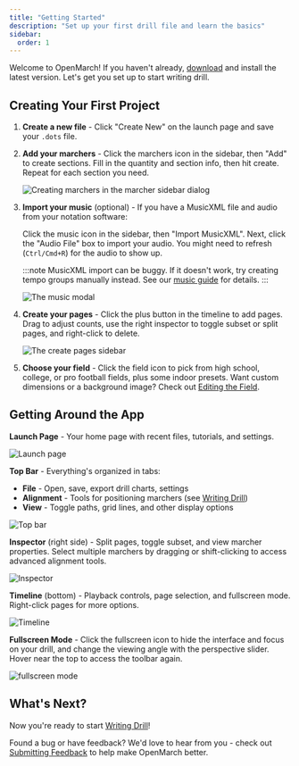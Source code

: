 ```yaml
---
title: "Getting Started"
description: "Set up your first drill file and learn the basics"
sidebar:
  order: 1
---
```



Welcome to OpenMarch! If you haven't already, [download](/download) and install the latest version. Let's get you set up to start writing drill.

## Creating Your First Project

<Steps>

1. **Create a new file** - Click "Create New" on the launch page and save your `.dots` file.

2. **Add your marchers** - Click the marchers icon in the sidebar, then "Add" to create sections. Fill in the quantity and section info, then hit create. Repeat for each section you need.

   ![Creating marchers in the marcher sidebar dialog](/docs/guides/createMarchers.png)

3. **Import your music** (optional) - If you have a MusicXML file and audio from your notation software:

   Click the music icon in the sidebar, then "Import MusicXML". Next, click the "Audio File" box to import your audio. You might need to refresh (`Ctrl/Cmd+R`) for the audio to show up.

   :::note
   MusicXML import can be buggy. If it doesn't work, try creating tempo groups manually instead. See our [music guide](/guides/music) for details.
   :::

   ![The music modal](/docs/guides/music.png)

4. **Create your pages** - Click the plus button in the timeline to add pages. Drag to adjust counts, use the right inspector to toggle subset or split pages, and right-click to delete.

   ![The create pages sidebar](/docs/guides/pagesTimeline.png)

5. **Choose your field** - Click the field icon to pick from high school, college, or pro football fields, plus some indoor presets. Want custom dimensions or a background image? Check out [Editing the Field](/guides/editing-the-grid).

</Steps>

## Getting Around the App

**Launch Page** - Your home page with recent files, tutorials, and settings.

![Launch page](/docs/guides/launchpage.png)

**Top Bar** - Everything's organized in tabs:

- **File** - Open, save, export drill charts, settings
- **Alignment** - Tools for positioning marchers (see [Writing Drill](/guides/writing-drill))
- **View** - Toggle paths, grid lines, and other display options

![Top bar](/docs/guides/topbar.png)

**Inspector** (right side) - Split pages, toggle subset, and view marcher properties. Select multiple marchers by dragging or shift-clicking to access advanced alignment tools.

![Inspector](/docs/guides/inspector.png)

**Timeline** (bottom) - Playback controls, page selection, and fullscreen mode. Right-click pages for more options.

![Timeline](/docs/guides/timeline.png)

**Fullscreen Mode** - Click the fullscreen icon to hide the interface and focus on your drill, and change the viewing angle with the perspective slider. Hover near the top to access the toolbar again.

![fullscreen mode](/docs/guides/fullscreen.png)

## What's Next?

Now you're ready to start [Writing Drill](/guides/writing-drill)!

Found a bug or have feedback? We'd love to hear from you - check out [Submitting Feedback](/guides/submitting-feedback) to help make OpenMarch better.
